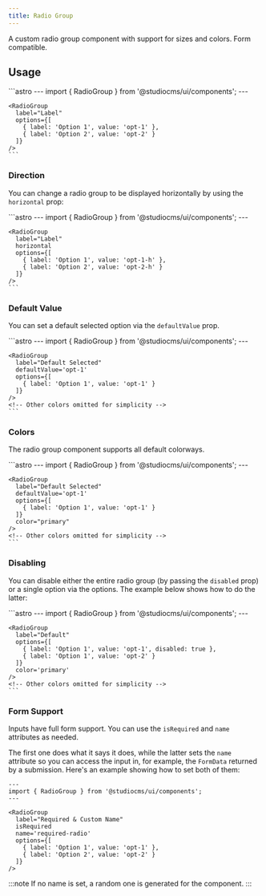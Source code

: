 ```yaml
---
title: Radio Group
---
```



A custom radio group component with support for sizes and colors. Form compatible.

## Usage

<Tabs>
  <TabItem label="Preview">
    <PreviewCard>
      <RadioGroup label="Label" options={[{label: 'Option 1', value: 'opt-1'}, {label: 'Option 2', value: 'opt-2'}]} />
    </PreviewCard>
  </TabItem>
  <TabItem label="Code">
    ```astro
    ---
    import { RadioGroup } from '@studiocms/ui/components';
    ---

    <RadioGroup 
      label="Label"
      options={[
        { label: 'Option 1', value: 'opt-1' },
        { label: 'Option 2', value: 'opt-2' }
      ]}
    />
    ```
  </TabItem>
</Tabs>

### Direction

You can change a radio group to be displayed horizontally by using the `horizontal` prop:

<Tabs>
  <TabItem label="Preview">
    <PreviewCard>
      <RadioGroup label="Label" horizontal options={[{label: 'Option 1', value: 'opt-1'}, {label: 'Option 2', value: 'opt-2'}]} />
    </PreviewCard>
  </TabItem>
  <TabItem label="Code">
    ```astro
    ---
    import { RadioGroup } from '@studiocms/ui/components';
    ---

    <RadioGroup 
      label="Label"
      horizontal
      options={[
        { label: 'Option 1', value: 'opt-1-h' },
        { label: 'Option 2', value: 'opt-2-h' }
      ]}
    />
    ```
  </TabItem>
</Tabs>

### Default Value

You can set a default selected option via the `defaultValue` prop.

<Tabs>
  <TabItem label="Preview">
    <PreviewCard>
      <RadioGroup label="Default Selected" defaultValue='opt-1-def' options={[{ label: 'Option 1', value: 'opt-1-def' }]} />
    </PreviewCard>
  </TabItem>
  <TabItem label="Code">
    ```astro
    ---
    import { RadioGroup } from '@studiocms/ui/components';
    ---

    <RadioGroup 
      label="Default Selected"
      defaultValue='opt-1'
      options={[
        { label: 'Option 1', value: 'opt-1' }
      ]} 
    />
    <!-- Other colors omitted for simplicity -->
    ```
  </TabItem>
</Tabs>

### Colors

The radio group component supports all default colorways.

<Tabs>
  <TabItem label="Preview">
    <PreviewCard>
      <Row gapSize="lg">    
        <RadioGroup label="Default" defaultValue='opt-1-d' options={[{ label: 'Option 1', value: 'opt-1-d' }]} color='default' />
        <RadioGroup label="Primary" defaultValue='opt-1-p' options={[{ label: 'Option 1', value: 'opt-1-p' }]} color='primary' />
        <RadioGroup label="Success" defaultValue='opt-1-s' options={[{ label: 'Option 1', value: 'opt-1-s' }]} color='success' />
        <RadioGroup label="Warning" defaultValue='opt-1-w' options={[{ label: 'Option 1', value: 'opt-1-w' }]} color='warning' />
        <RadioGroup label="Danger" defaultValue='opt-1-da' options={[{ label: 'Option 1', value: 'opt-1-da' }]} color='danger' />
      </Row>
    </PreviewCard>
  </TabItem>
  <TabItem label="Code">
    ```astro
    ---
    import { RadioGroup } from '@studiocms/ui/components';
    ---

    <RadioGroup 
      label="Default Selected"
      defaultValue='opt-1'
      options={[
        { label: 'Option 1', value: 'opt-1' }
      ]}
      color="primary"
    />
    <!-- Other colors omitted for simplicity -->
    ```
  </TabItem>
</Tabs>

### Disabling

You can disable either the entire radio group (by passing the `disabled` prop) or a single option via the options. The example
below shows how to do the latter:

<Tabs>
  <TabItem label="Preview">
    <PreviewCard>
      <RadioGroup label="One option disabled" options={[{ label: 'Option 1', value: 'opt-1-dis' }, { label: 'Option 2', value: 'opt-2-dis', disabled: true }]} />
    </PreviewCard>
  </TabItem>
  <TabItem label="Code">
    ```astro
    ---
    import { RadioGroup } from '@studiocms/ui/components';
    ---

    <RadioGroup 
      label="Default"
      options={[
        { label: 'Option 1', value: 'opt-1', disabled: true },
        { label: 'Option 1', value: 'opt-2' }
      ]}
      color='primary' 
    />
    <!-- Other colors omitted for simplicity -->
    ```
  </TabItem>
</Tabs>

### Form Support

Inputs have full form support. You can use the `isRequired` and `name` attributes as needed. 

The first one does what it says it does, while the latter sets the `name` attribute so you can access the input in, for example,
the `FormData` returned by a submission. Here's an example showing how to set both of them:

```astro
---
import { RadioGroup } from '@studiocms/ui/components';
---

<RadioGroup 
  label="Required & Custom Name"
  isRequired
  name='required-radio'
  options={[
    { label: 'Option 1', value: 'opt-1' },
    { label: 'Option 2', value: 'opt-2' }
  ]}
/>
```

:::note
If no name is set, a random one is generated for the component.
:::
